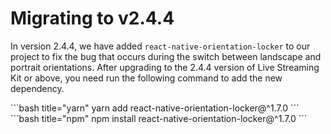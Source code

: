 # Migrating to v2.4.4

In version 2.4.4, we have added `react-native-orientation-locker` to our project to fix the bug that occurs during the switch between landscape and portrait orientations. After upgrading to the 2.4.4 version of Live Streaming Kit or above, you need run the following command to add the new dependency.

<CodeGroup>
```bash title="yarn"
yarn add react-native-orientation-locker@^1.7.0
```
```bash title="npm"
npm install react-native-orientation-locker@^1.7.0
```
</CodeGroup>
